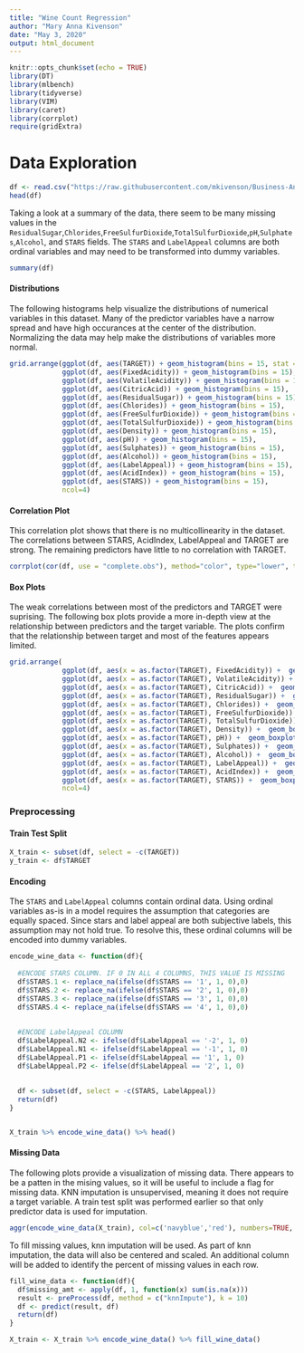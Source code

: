 ```yaml
---
title: "Wine Count Regression"
author: "Mary Anna Kivenson"
date: "May 3, 2020"
output: html_document
---
```


```r
knitr::opts_chunk$set(echo = TRUE)
library(DT)
library(mlbench)
library(tidyverse)
library(VIM)
library(caret)
library(corrplot)
require(gridExtra)
```

# Data Exploration

```r
df <- read.csv("https://raw.githubusercontent.com/mkivenson/Business-Analytics-Data-Mining/master/Wine%20Count%20Regression/Datasets/wine-training-data.csv")[,-1] # drop the first column, it is the index
head(df)
```


Taking a look at a summary of the data, there seem to be many missing values in the `ResidualSugar`,`Chlorides`,`FreeSulfurDioxide`,`TotalSulfurDioxide`,`pH`,`Sulphates`,`Alcohol`, and `STARS` fields. The `STARS` and `LabelAppeal` columns are both ordinal variables and may need to be transformed into dummy variables. 

```r
summary(df)
```



#### Distributions

The following histograms help visualize the distributions of numerical variables in this dataset. Many of the predictor variables have a narrow spread and have high occurances at the center of the distribution. Normalizing the data may help make the distributions of variables more normal.


```r
grid.arrange(ggplot(df, aes(TARGET)) + geom_histogram(bins = 15, stat = "count"),
             ggplot(df, aes(FixedAcidity)) + geom_histogram(bins = 15),
             ggplot(df, aes(VolatileAcidity)) + geom_histogram(bins = 15),
             ggplot(df, aes(CitricAcid)) + geom_histogram(bins = 15),
             ggplot(df, aes(ResidualSugar)) + geom_histogram(bins = 15),
             ggplot(df, aes(Chlorides)) + geom_histogram(bins = 15),
             ggplot(df, aes(FreeSulfurDioxide)) + geom_histogram(bins = 15),
             ggplot(df, aes(TotalSulfurDioxide)) + geom_histogram(bins = 15),
             ggplot(df, aes(Density)) + geom_histogram(bins = 15),
             ggplot(df, aes(pH)) + geom_histogram(bins = 15),
             ggplot(df, aes(Sulphates)) + geom_histogram(bins = 15),
             ggplot(df, aes(Alcohol)) + geom_histogram(bins = 15),
             ggplot(df, aes(LabelAppeal)) + geom_histogram(bins = 15),
             ggplot(df, aes(AcidIndex)) + geom_histogram(bins = 15),
             ggplot(df, aes(STARS)) + geom_histogram(bins = 15),
             ncol=4)
```


#### Correlation Plot

This correlation plot shows that there is no multicollinearity in the dataset. The correlations between STARS, AcidIndex, LabelAppeal and TARGET are strong. The remaining predictors have little to no correlation with TARGET.

```r
corrplot(cor(df, use = "complete.obs"), method="color", type="lower", tl.col = "black", tl.srt = 5)
```


#### Box Plots

The weak correlations between most of the predictors and TARGET were suprising. The following box plots provide a more in-depth view at the relationship between predictors and the target variable. The plots confirm that the relationship between target and most of the features appears limited.

```r
grid.arrange(
             ggplot(df, aes(x = as.factor(TARGET), FixedAcidity)) +  geom_boxplot(),
             ggplot(df, aes(x = as.factor(TARGET), VolatileAcidity)) +  geom_boxplot(),
             ggplot(df, aes(x = as.factor(TARGET), CitricAcid)) +  geom_boxplot(),
             ggplot(df, aes(x = as.factor(TARGET), ResidualSugar)) +  geom_boxplot(),
             ggplot(df, aes(x = as.factor(TARGET), Chlorides)) +  geom_boxplot(),
             ggplot(df, aes(x = as.factor(TARGET), FreeSulfurDioxide)) +  geom_boxplot(),
             ggplot(df, aes(x = as.factor(TARGET), TotalSulfurDioxide)) +  geom_boxplot(),
             ggplot(df, aes(x = as.factor(TARGET), Density)) +  geom_boxplot(),
             ggplot(df, aes(x = as.factor(TARGET), pH)) +  geom_boxplot(),
             ggplot(df, aes(x = as.factor(TARGET), Sulphates)) +  geom_boxplot(),
             ggplot(df, aes(x = as.factor(TARGET), Alcohol)) +  geom_boxplot(),
             ggplot(df, aes(x = as.factor(TARGET), LabelAppeal)) +  geom_boxplot(),
             ggplot(df, aes(x = as.factor(TARGET), AcidIndex)) +  geom_boxplot(),
             ggplot(df, aes(x = as.factor(TARGET), STARS)) +  geom_boxplot(),
             ncol=4)
```



### Preprocessing

#### Train Test Split

```r
X_train <- subset(df, select = -c(TARGET))
y_train <- df$TARGET
```


#### Encoding

The `STARS` and `LabelAppeal` columns contain ordinal data. Using ordinal variables as-is in a model requires the assumption that categories are equally spaced. Since stars and label appeal are both subjective labels, this assumption may not hold true. To resolve this, these ordinal columns will be encoded into dummy variables.

```r
encode_wine_data <- function(df){
  
  #ENCODE STARS COLUMN. IF 0 IN ALL 4 COLUMNS, THIS VALUE IS MISSING
  df$STARS.1 <- replace_na(ifelse(df$STARS == '1', 1, 0),0)
  df$STARS.2 <- replace_na(ifelse(df$STARS == '2', 1, 0),0)
  df$STARS.3 <- replace_na(ifelse(df$STARS == '3', 1, 0),0)
  df$STARS.4 <- replace_na(ifelse(df$STARS == '4', 1, 0),0)
  
  
  #ENCODE LabelAppeal COLUMN
  df$LabelAppeal.N2 <- ifelse(df$LabelAppeal == '-2', 1, 0)
  df$LabelAppeal.N1 <- ifelse(df$LabelAppeal == '-1', 1, 0)
  df$LabelAppeal.P1 <- ifelse(df$LabelAppeal == '1', 1, 0)
  df$LabelAppeal.P2 <- ifelse(df$LabelAppeal == '2', 1, 0)
  
  
  df <- subset(df, select = -c(STARS, LabelAppeal))  
  return(df)
}


X_train %>% encode_wine_data() %>% head()
```

#### Missing Data

The following plots provide a visualization of missing data. There appears to be a patten in the mising values, so it will be useful to include a flag for missing data. KNN imputation is unsupervised, meaning it does not require a target variable. A train test split was performed earlier so that only predictor data is used for imputation.


```r
aggr(encode_wine_data(X_train), col=c('navyblue','red'), numbers=TRUE, sortVars=TRUE, labels=names(df), cex.axis=.7, gap=3, ylab=c("Histogram of missing data","Pattern"))
```


To fill missing values, knn imputation will be used. As part of knn imputation, the data will also be centered and scaled. An additional column will be added to identify the percent of missing values in each row.

```r
fill_wine_data <- function(df){
  df$missing_amt <- apply(df, 1, function(x) sum(is.na(x)))
  result <- preProcess(df, method = c("knnImpute"), k = 10)
  df <- predict(result, df)
  return(df)
}

X_train <- X_train %>% encode_wine_data() %>% fill_wine_data()
```


